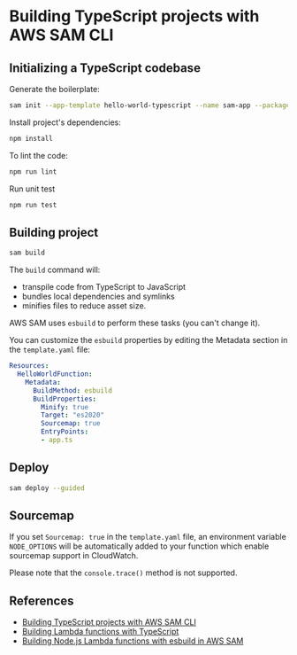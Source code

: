 # Building TypeScript projects with AWS SAM CLI

## Initializing a TypeScript codebase

Generate the boilerplate:
```sh
sam init --app-template hello-world-typescript --name sam-app --package-type Zip --runtime nodejs20.x
```

Install project's dependencies:
```sh npm2yarn
npm install
```

To lint the code:
```sh
npm run lint
```

Run unit test
```sh
npm run test
```


## Building project

```sh
sam build
```

The `build` command will:
- transpile code from TypeScript to JavaScript
- bundles local dependencies and symlinks
- minifies files to reduce asset size.

AWS SAM uses `esbuild` to perform these tasks (you can't change it).

You can customize the `esbuild` properties by editing the Metadata section in the `template.yaml` file:
```yml
Resources:
  HelloWorldFunction:
    Metadata:
      BuildMethod: esbuild
      BuildProperties:
        Minify: true
        Target: "es2020"
        Sourcemap: true
        EntryPoints:
        - app.ts
```


## Deploy

```sh
sam deploy --guided
```


## Sourcemap

If you set `Sourcemap: true` in the `template.yaml` file, an environment variable `NODE_OPTIONS` will be automatically added to your function which enable sourcemap support in CloudWatch.

Please note that the `console.trace()` method is not supported.


## References

- [Building TypeScript projects with AWS SAM CLI](https://aws.amazon.com/blogs/compute/building-typescript-projects-with-aws-sam-cli/)
- [Building Lambda functions with TypeScript](https://docs.aws.amazon.com/lambda/latest/dg/lambda-typescript.html)
- [Building Node.js Lambda functions with esbuild in AWS SAM](https://docs.aws.amazon.com/serverless-application-model/latest/developerguide/serverless-sam-cli-using-build-typescript.html)